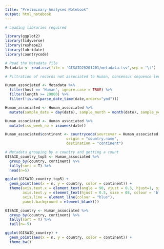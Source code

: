 ```yaml
---
title: "Preliminary Analyses Notebook"
output: html_notebook
---
```




```r

# Loading libraries required

library(ggplot2)
library(tidyverse)
library(reshape2)
library(lubridate)
library(countrycode)
```


```r
# Read the Metadata file
Metadata <- read.csv(file = 'GISAID20201201/metadata.tsv',sep = '\t')
```

```r
# Filtration of records not associated to Human, consensus sequence length < 29Kb 

Human_associated <- Metadata %>% 
  filter(host == 'Human', ignore.case = TRUE) %>% 
  filter(length >= 29000) %>% 
  filter(!is.na(parse_date_time(date,orders="ymd")))
```

```r


Human_associated <- Human_associated %>%
  mutate(sample_date = day(date), sample_month = month(date), sample_year = year(date))

Human_associated <- Human_associated %>%
  mutate(iso_week_no = isoweek(date))

Human_associated$continent <- countrycode(sourcevar = Human_associated[, "country"],
                            origin = "country.name",
                            destination = "continent")

```


```r
# Metadata grouping by a country and getting a count
GISAID_country_top5 <- Human_associated %>% 
  group_by(country, continent) %>% 
  tally(sort = T) %>% 
  head(n=5)

ggplot(GISAID_country_top5) +
  geom_point(aes(x = n, y = country, color = continent)) +
  theme(axis.text.x = element_text(angle = 90, vjust = 0.5, hjust=1, size = 08, colour = 'black'),
        axis.text.y = element_text(hjust = 0.5, size = 08, colour = 'black'), 
        axis.line = element_line(colour = "blue"),
        panel.background = element_blank())

GISAID_country <- Human_associated %>% 
  group_by(country, continent) %>% 
  tally(sort = T) %>% 
  tail(n=-5)

ggplot(GISAID_country) +
  geom_point(aes(x = n, y = country, color = continent)) +
  theme_bw()
```

